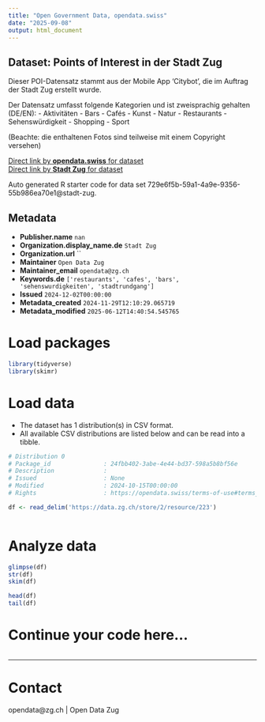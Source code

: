 ```yaml
---
title: "Open Government Data, opendata.swiss"
date: "2025-09-08"
output: html_document
---
```


## Dataset: Points of Interest in der Stadt Zug

Dieser POI-Datensatz stammt aus der Mobile App 'Citybot', die im Auftrag der Stadt Zug erstellt wurde.

Der Datensatz umfasst folgende Kategorien und ist zweisprachig gehalten (DE/EN):
- Aktivitäten
- Bars
- Cafés
- Kunst
- Natur
- Restaurants
- Sehenswürdigkeit
- Shopping
- Sport

(Beachte: die enthaltenen Fotos sind teilweise mit einem Copyright versehen)

[Direct link by **opendata.swiss** for dataset](https://opendata.swiss/de/dataset/points-of-interest-in-der-stadt-zug)<br>
[Direct link by **Stadt Zug** for dataset](https://www.citybot.ch/)

Auto generated R starter code for data set 729e6f5b-59a1-4a9e-9356-55b986ea70e1@stadt-zug.

## Metadata

- **Publisher.name** `nan`
- **Organization.display_name.de** `Stadt Zug`
- **Organization.url** ``
- **Maintainer** `Open Data Zug`
- **Maintainer_email** `opendata@zg.ch`
- **Keywords.de** `['restaurants', 'cafes', 'bars', 'sehenswurdigkeiten', 'stadtrundgang']`
- **Issued** `2024-12-02T00:00:00`
- **Metadata_created** `2024-11-29T12:10:29.065719`
- **Metadata_modified** `2025-06-12T14:40:54.545765`


# Load packages

```r

library(tidyverse)
library(skimr)

```

# Load data

-   The dataset has 1 distribution(s) in CSV format.
-   All available CSV distributions are listed below and can be read into a tibble.

```r

# Distribution 0
# Package_id               : 24fbb402-3abe-4e44-bd37-598a5b8bf56e
# Description              : 
# Issued                   : None
# Modified                 : 2024-10-15T00:00:00
# Rights                   : https://opendata.swiss/terms-of-use#terms_open

df <- read_delim('https://data.zg.ch/store/2/resource/223')



```

# Analyze data

```r

glimpse(df)
str(df)
skim(df)

head(df)
tail(df)

```

# Continue your code here...

```r

```

------------------------------------------------------------------------

# Contact

opendata@zg.ch | Open Data Zug
